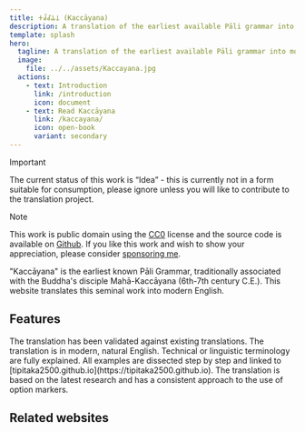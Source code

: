 ```yaml
---
title: 𑀓𑀘𑁆𑀘𑀸𑀬𑀦 (Kaccāyana)
description: A translation of the earliest available Pāli grammar into modern English, by Chris Tham (chris@christham.net)
template: splash
hero:
  tagline: A translation of the earliest available Pāli grammar into modern English, by Chris Tham (chris@christham.net).
  image:
    file: ../../assets/Kaccayana.jpg
  actions:
    - text: Introduction
      link: /introduction
      icon: document
    - text: Read Kaccāyana
      link: /kaccayana/
      icon: open-book
      variant: secondary
---
```



> [!IMPORTANT]
> The current status of this work is “Idea” - this is currently not in a form suitable for consumption, please ignore unless you will like to contribute to the translation project.

> [!NOTE]
> This work is public domain using the [CC0](https://creativecommons.org/public-domain/cc0/) license and the source code is available on [Github](https://github.com/kaccayana/kaccayana.github.io). If you like this work and wish to show your appreciation, please consider [sponsoring me](https://github.com/sponsors/hellotham).

"Kaccāyana" is the earliest known Pāli Grammar, traditionally associated with the Buddha's disciple Mahā-Kaccāyana (6th-7th century C.E.). This website translates this seminal work into modern English.

## Features

<CardGrid>
	<Card title="Accurate" icon="pen">
		The translation has been validated against existing translations.
	</Card>
	<Card title="Easy to Understand" icon="translate">
		The translation is in modern, natural English. Technical or linguistic terminology are fully explained.
	</Card>
	<Card title="Examples" icon="list-format">
		All examples are dissected step by step and linked to [tipitaka2500.github.io](https://tipitaka2500.github.io).
	</Card>
	<Card title="Fully Researched" icon="open-book">
		The translation is based on the latest research and has a consistent approach to the use of option markers.
	</Card>
</CardGrid>

## Related websites

<LinkCard
  title="tipitaka2500.github.io"
  href="https://tipitaka2500.github.io"
  description="The World Tipiṭaka Edition - “The Buddhist Era 2500 Great International Council Pāḷi Tipiṭaka, Roman Script 2005” (Mahāsaṅgīti Tipiṭaka Buddhavasse 2500)"
/>
